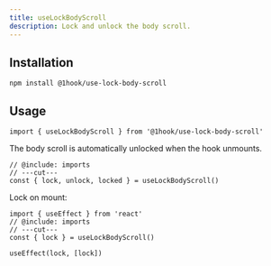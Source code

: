 ```yaml
---
title: useLockBodyScroll
description: Lock and unlock the body scroll.
---
```


## Installation

```package-install
npm install @1hook/use-lock-body-scroll
```

## Usage

```tsx twoslash include imports
import { useLockBodyScroll } from '@1hook/use-lock-body-scroll'
```

The body scroll is automatically unlocked when the hook unmounts.

```tsx twoslash
// @include: imports
// ---cut---
const { lock, unlock, locked } = useLockBodyScroll()
```

Lock on mount:

```tsx twoslash
import { useEffect } from 'react'
// @include: imports
// ---cut---
const { lock } = useLockBodyScroll()

useEffect(lock, [lock])
```
